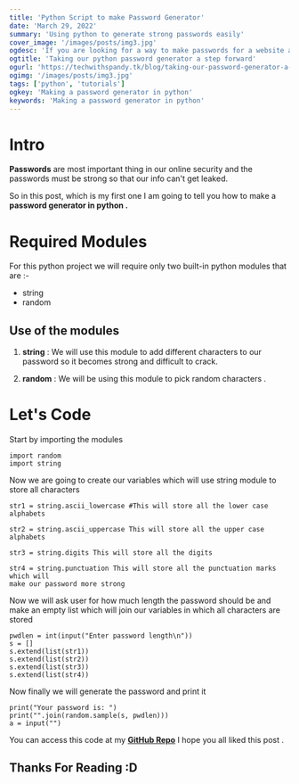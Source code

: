 ```yaml
---
title: 'Python Script to make Password Generator'
date: 'March 29, 2022'
summary: 'Using python to generate strong passwords easily'
cover_image: '/images/posts/img3.jpg'
ogdesc: 'If you are looking for a way to make passwords for a website and you have python installed you can use the code below'
ogtitle: 'Taking our python password generator a step forward'
ogurl: 'https://techwithspandy.tk/blog/taking-our-password-generator-a-step-forward'
ogimg: '/images/posts/img3.jpg'
tags: ['python', 'tutorials']
ogkey: 'Making a password generator in python'
keywords: 'Making a password generator in python'
---
```


# Intro

**Passwords** are most important thing in our online security and the passwords must be strong so that our info can't get leaked.

So in this post, which is my first one I am going to tell you how to make a **password generator in python .**

# Required Modules

For this python project we will require only two built-in python modules that are :-

- string
- random

## Use of the modules

1. **string** : We will use this module to add different characters to our password so it becomes strong and difficult to crack.

2. **random** : We will be using this module to pick random characters .

# Let's Code

Start by importing the modules

```
import random
import string
```

Now we are going to create our variables which will use string module to store all characters

```
str1 = string.ascii_lowercase #This will store all the lower case alphabets

str2 = string.ascii_uppercase This will store all the upper case alphabets

str3 = string.digits This will store all the digits

str4 = string.punctuation This will store all the punctuation marks which will
make our password more strong

```

Now we will ask user for how much length the password should be and make an empty list which will join our variables in which all characters are stored

```
pwdlen = int(input("Enter password length\n"))
s = []
s.extend(list(str1))
s.extend(list(str2))
s.extend(list(str3))
s.extend(list(str4))
```

Now finally we will generate the password and print it

```
print("Your password is: ")
print("".join(random.sample(s, pwdlen)))
a = input("")
```

You can access this code at my **[GitHub Repo](https://github.com/SpandyBoss/Password-Generator-in-Python)**
I hope you all liked this post .

## **Thanks For Reading :D**

